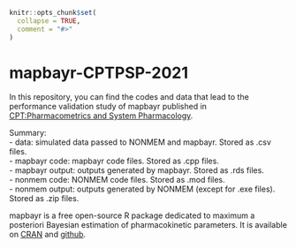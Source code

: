 ```r
knitr::opts_chunk$set(
  collapse = TRUE,
  comment = "#>"
)
```

# mapbayr-CPTPSP-2021

<!-- badges: start -->
<!-- badges: end -->

In this repository, you can find the codes and data that lead to the performance validation study of mapbayr published in [CPT:Pharmacometrics and System Pharmacology](https://ascpt.onlinelibrary.wiley.com/doi/10.1002/psp4.12689).

Summary:  
 - data: simulated data passed to NONMEM and mapbayr. Stored as .csv files.  
 - mapbayr code: mapbayr code files. Stored as .cpp files.  
 - mapbayr output: outputs generated by mapbayr. Stored as .rds files.  
 - nonmem code: NONMEM code files. Stored as .mod files.  
 - nonmem output: outputs generated by NONMEM (except for .exe files). Stored as .zip files.  

mapbayr is a free open-source R package dedicated to maximum a posteriori Bayesian estimation of pharmacokinetic parameters. It is available on [CRAN](https://CRAN.R-project.org/package=mapbayr) and [github](https://github.com/FelicienLL/mapbayr).

